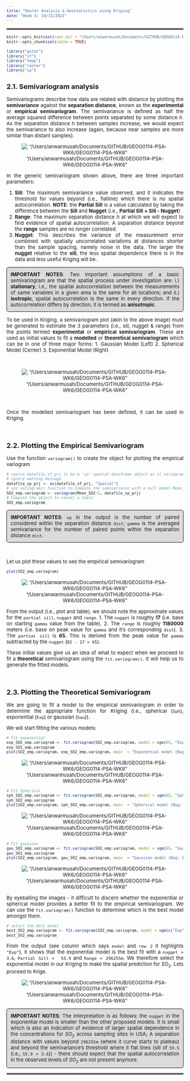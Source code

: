 ```yaml
---
title: "Raster Analysis & Geostatistics using Kriging"
date: "Week 6: 14/11/2021"
---
```


<style type: "text/css">
h1.title {
	font-size: 20px;
}

h4.date {
	font-size: 18px;
}

h1 {
	font-size: 18px;
}

h2 {
	font-size: 18px;
}

body{/* Normal */
	font-size: 13px;
	text-align: justify;
}

p.comment {
background-color: #DBDBDB;
padding: 10px;
border: 1px solid black;
border-radius: 5px;
}

code.r{
  font-size: 10px;
}
pre {
  font-size: 12px
}
</style>

<hr style="border:2px solid gray"> </hr>

```r
knitr::opts_knit$set(root.dir = "/Users/anwarmusah/Documents/GITHUB/GEOG0114-PSA-WK6-1/Dataset")
knitr::opts_chunk$set(cache = TRUE)
```

```r
library("gstat")
library("sf")
library("tmap")
library("raster")
library("sp")
```

## **2.1. Semivariogram analysis**
Semivariograms describe how data are related with distance by plotting the **semivariance** against the **separation distance**, known as the **experimental** or **empirical semivariogram**. The semivariance is defined as half the average squared difference between points separated by some distance _h_. As the separation distance _h_ between samples increase, we would expect the semivariance to also increase (again, because near samples are more similar than distant samples).

<center>

!["/Users/anwarmusah/Documents/GITHUB/GEOG0114-PSA-WK6/GEOG0114-PSA-WK6"](Image2_1.png)
</center>

In the generic semivariogram shown above, there are three important parameters: 

1. **Sill**: The maximum semivariance value observed, and it indicates the threshold for values beyond (i.e., flatline) which
there is no spatial autocorrelation. **NOTE**: the **Partial Sill** is a value calculated by taking the difference between 
the **Sill** and **Nugget** (i.e., **Partial Sill = Sill - Nugget**)
2. **Range**: The maximum separation distance _h_ at which we will expect to find evidence of spatial autocorrelation. A 
separation distance beyond the **range** samples are no longer correlated. 
3. **Nugget**: This describes the variance of the measurement error combined with spatially uncorrelated variations at distances
shorter than the sample spacing, namely noise in the data. The larger the **nugget** relative to the **sill**, the less spatial 
dependence there is in the data and less useful Kriging will be.

<p class="comment">
**IMPORTANT NOTES**: Two important assumptions of a basic semivariogram are that the spatial process under investigation are: i.)
**stationary**, i.e., the spatial autocorrelation between the measurements of same variables in a given area is the same for all
locations; and ii.) **isotropic**, spatial autocorrelation is the same in every direction. If the autocorrelation differs by direction, it is termed as **anisotropic**.
</p>

To be used in Kriging, a semivariogram plot (akin to the above image) must be generated to estimate the 3 parameters (i.e., sill, nugget & range) from the points termed **experimental** or **empirical semivariogram**. These are used as initial values to fit a **modelled** or **theoretical semivariogram** which can be in one of three major forms:
1. Gaussian Model (Left)
2. Spherical Model (Center)
3. Exponential Model (Right)

</br>

<center>
!["/Users/anwarmusah/Documents/GITHUB/GEOG0114-PSA-WK6/GEOG0114-PSA-WK6"](Image2_1_5.png)
</center>

</br>

Once the modelled semivariogram has been defined, it can be used in Kriging. 

</br>

## **2.2. Plotting the Empirical Semivariogram**
Use the function `variogram()` to create the object for plotting the empirical variogram

```r
# coerce datafile_sf_prj to be a 'sp' spatial dataframe object as it variogram does not use 'sf' objects
# ignore warning message
datafile_sp_prj <- as(datafile_sf_prj, "Spatial")
# use variogram() function to compute the semivariance with a null model Mean_SO2 as outcome
SO2_emp.variogram <- variogram(Mean_SO2~1, datafile_sp_prj)
# Compute the object to reveal a table
SO2_emp.variogram
```

<p class="comment">
**IMPORTANT NOTES**: `np` in the output is the number of paired considered within the separation distance `dist`; `gamma` is the averaged semivariance for the number of paired points within the separation distance `dist`.
</p>

</br> 

Let us plot these values to see the empirical semivariogram
``` r
plot(SO2_emp.variogram)
```

<center>
!["/Users/anwarmusah/Documents/GITHUB/GEOG0114-PSA-WK6/GEOG0114-PSA-WK6"](Image2_2.png)
</center>

From the output (i.e., plot and table), we should note the approximate values for the `partial sill`, `nugget` and `range`. 
1. The `nugget` is roughly **17** (i.e. base on starting `gamma` value from the table).
2. The `range` is roughly **1180000** meters (i.e. base on peak value for `gamma` and it's corresponding `dist`).
3. The `partial sill` is **65**. This is derived from the peak value for `gamma` subtracted by the `nugget` (`82 - 17 = 65`).

These initial values give us an idea of what to expect when we proceed to fit a **theoretical** semivariogram using the `fit.variogram()`. It will help us to generate the fitted models.

</br>

## **2.3. Plotting the Theoretical Semivariogram**
We are going to fit a model to the empirical semivariogram in order to determine the appropriate function for Kriging (i.e., spherical (`Sph`), exponential (`Exp`) or gaussian (`Gau`)). 

We will start fitting the various models:

```r
# Fit exponential
exp_SO2_emp.variogram <- fit.variogram(SO2_emp.variogram, model = vgm(65, "Exp", 1180000, 17))
exp_SO2_emp.variogram
plot(SO2_emp.variogram, exp_SO2_emp.variogram, main  = "Exponential model (Nug: 3.6, PSill: 55.9, Range: 296255m)")
```

<center>
!["/Users/anwarmusah/Documents/GITHUB/GEOG0114-PSA-WK6/GEOG0114-PSA-WK6"](Image2_3.png)
</center>

```r
# Fit Spherical
sph_SO2_emp.variogram <- fit.variogram(SO2_emp.variogram, model = vgm(65, "Sph", 1180000, 17))
sph_SO2_emp.variogram
plot(SO2_emp.variogram, sph_SO2_emp.variogram, main  = "Spherical model (Nug: 10.5, PSill: 49.6, Range: 857452m)")
```

<center>
!["/Users/anwarmusah/Documents/GITHUB/GEOG0114-PSA-WK6/GEOG0114-PSA-WK6"](Image2_4.png)
</center>

```r
# Fit gaussian
gau_SO2_emp.variogram <- fit.variogram(SO2_emp.variogram, model = vgm(65, "Gau", 1180000, 17))
gau_SO2_emp.variogram
plot(SO2_emp.variogram, gau_SO2_emp.variogram, main  = "Gaussian model (Nug: 12.8, PSill: 39.1, Range: 244807m)")
```

<center>
!["/Users/anwarmusah/Documents/GITHUB/GEOG0114-PSA-WK6/GEOG0114-PSA-WK6"](Image2_5.png)
</center>

By eyeballing the images - it difficult to discern whether the exponential or spherical model provides a better fit to the empirical semivariogram. We can use the `fit.variogram()` function to determine which is the best model amongst them. 

```r
# select the best model
best_SO2_emp.variogram <- fit.variogram(SO2_emp.variogram, model = vgm(c("Exp", "Gau", "Sph")))
best_SO2_emp.variogram
```

From the output (see column which says `model` and `row 2` it highlights `"Exp"`), it shows that the exponential model is the best fit with a `nugget = 3.6`, `Partial Sill =  55.9` and `Range = 296255m`. We therefore select the exponential model in our Kriging to make the spatial prediction for $SO_{2}$. Lets proceed to Krige. 

<center>
!["/Users/anwarmusah/Documents/GITHUB/GEOG0114-PSA-WK6/GEOG0114-PSA-WK6"](Image2_3.png)
</center>

<p class="comment">
**IMPORTANT NOTES**: The interpretation is as follows: the `nugget` in the exponential model is smaller than the other proposed models. It is small which is also an indication of evidence of larger spatial dependence in the concentrations for $SO_{2}$ across sampling sites in USA; A separation distance with values beyond `296255m` (where it curve starts to plateau) and beyond the semivariance's threshold where it flat lines (sill of `59.5` (i.e., `55.9 + 3.6`)) - there should expect that the spatial autocorrelation in the observed levels of $SO_{2}$ are not present anymore.
</p>

<hr style="border:2px solid gray"> </hr>